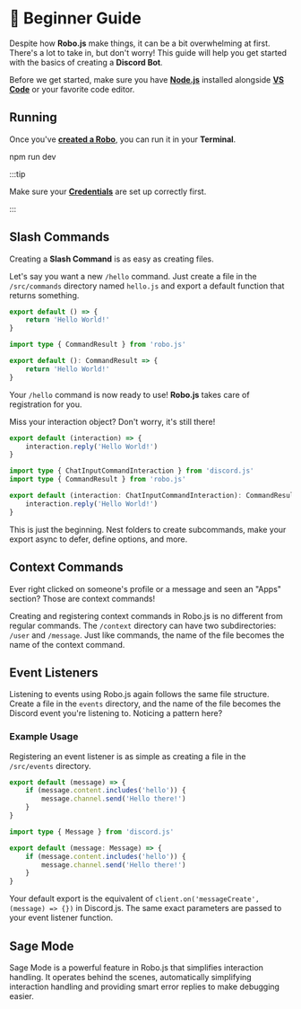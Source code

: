 
# 🔰 Beginner Guide

Despite how **Robo.js** make things, it can be a bit overwhelming at first. There's a lot to take in, but don't worry! This guide will help you get started with the basics of creating a **Discord Bot**.

Before we get started, make sure you have **[Node.js](https://nodejs.org/en/download)** installed alongside **[VS Code](https://code.visualstudio.com/)** or your favorite code editor.

## Running

Once you've **[created a Robo](/cli/create-robo)**, you can run it in your **Terminal**.

<Terminal>npm run dev</Terminal>

:::tip

Make sure your **[Credentials](/discord-bots/credentials)** are set up correctly first.

:::

## Slash Commands

Creating a **Slash Command** is as easy as creating files.

Let's say you want a new `/hello` command. Just create a file in the `/src/commands` directory named `hello.js` and export a default function that returns something.

<Tabs>
<TabItem value="js" label="Javascript">

```javascript title="/src/commands/hello.js"
export default () => {
	return 'Hello World!'
}
```

</TabItem>
<TabItem value="ts" label="Typescript">

```typescript title="/src/commands/hello.ts"
import type { CommandResult } from 'robo.js'

export default (): CommandResult => {
	return 'Hello World!'
}
```

</TabItem>
</Tabs>

Your `/hello` command is now ready to use! **Robo.js** takes care of registration for you.

Miss your interaction object? Don't worry, it's still there!

<Tabs>
<TabItem value="js" label="Javascript">

```javascript title="/src/commands/hello.js"
export default (interaction) => {
	interaction.reply('Hello World!')
}
```

</TabItem>
<TabItem value="ts" label="Typescript">

```typescript title="/src/commands/hello.ts"
import type { ChatInputCommandInteraction } from 'discord.js'
import type { CommandResult } from 'robo.js'

export default (interaction: ChatInputCommandInteraction): CommandResult => {
	interaction.reply('Hello World!')
}
```

</TabItem>
</Tabs>

This is just the beginning. Nest folders to create subcommands, make your export async to defer, define options, and more.

<CardContainer>
	<Card href="./commands" title="📜 Slash Commands" description="Your bot follows best practices by default." />
</CardContainer>

## Context Commands

Ever right clicked on someone's profile or a message and seen an "Apps" section? Those are context commands!

Creating and registering context commands in Robo.js is no different from regular commands. The `/context` directory can have two subdirectories: `/user` and `/message`. Just like commands, the name of the file becomes the name of the context command.

<CardContainer>
	<Card href="./context-menu" title="🖱️ Context Commands" description="Learn more about context commands." />
</CardContainer>

## Event Listeners

Listening to events using Robo.js again follows the same file structure. Create a file in the `events` directory, and the name of the file becomes the Discord event you're listening to. Noticing a pattern here?

### Example Usage

Registering an event listener is as simple as creating a file in the `/src/events` directory.

<Tabs groupId="examples-script">
<TabItem value="js" label="Javascript">

```javascript showLineNumbers title="/src/events/messageCreate.js"
export default (message) => {
	if (message.content.includes('hello')) {
		message.channel.send('Hello there!')
	}
}
```

</TabItem>
<TabItem value="ts" label="Typescript">

```typescript showLineNumbers title="/src/events/messageCreate.ts"
import type { Message } from 'discord.js'

export default (message: Message) => {
	if (message.content.includes('hello')) {
		message.channel.send('Hello there!')
	}
}
```

</TabItem>
</Tabs>

Your default export is the equivalent of `client.on('messageCreate', (message) => {})` in Discord.js. The same exact parameters are passed to your event listener function.

<CardContainer>
	<Card href="./events" title="📡 Events" description="Learn more about events." />
</CardContainer>

## Sage Mode

Sage Mode is a powerful feature in Robo.js that simplifies interaction handling. It operates behind the scenes, automatically simplifying interaction handling and providing smart error replies to make debugging easier.

<CardContainer>
	<Card href="../robojs/sage" title="🔮 Sage" description="Unlock the full power of Sage Mode." />
</CardContainer>

